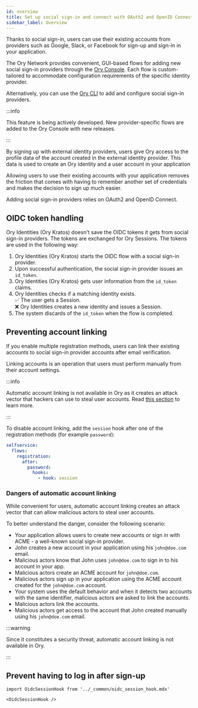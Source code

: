 ```yaml
---
id: overview
title: Set up social sign-in and connect with OAuth2 and OpenID Connect providers
sidebar_label: Overview
---
```


Thanks to social sign-in, users can use their existing accounts from providers such as Google, Slack, or Facebook for sign-up and
sign-in in your application.

The Ory Network provides convenient, GUI-based flows for adding new social sign-in providers through the
[Ory Console](https://console.ory.sh/login). Each flow is custom-tailored to accommodate configuration requirements of the
specific identity provider.

Alternatively, you can use the [Ory CLI](../../guides/cli/installation) to add and configure social sign-in providers.

:::info

This feature is being actively developed. New provider-specific flows are added to the Ory Console with new releases.

:::

By signing up with external identity providers, users give Ory access to the profile data of the account created in the external
identity provider. This data is used to create an Ory identity and a user account in your application

Allowing users to use their existing accounts with your application removes the friction that comes with having to remember
another set of credentials and makes the decision to sign up much easier.

Adding social sign-in providers relies on OAuth2 and OpenID Connect.

## OIDC token handling

Ory Identities (Ory Kratos) doesn't save the OIDC tokens it gets from social sign-in providers. The tokens are exchanged for Ory
Sessions. The tokens are used in the following way:

1. Ory Identities (Ory Kratos) starts the OIDC flow with a social sign-in provider.
2. Upon successful authentication, the social sign-in provider issues an `id_token`.
3. Ory Identities (Ory Kratos) gets user information from the `id_token` claims.
4. Ory Identities checks if a matching identity exists. <br /> ✅ The user gets a Session. <br /> ❌ Ory Identities
   creates a new identity and issues a Session.
5. The system discards of the `id_token` when the flow is completed.

## Preventing account linking

If you enable multiple registration methods, users can link their existing accounts to social sign-in provider accounts after
email verification.

Linking accounts is an operation that users must perform manually from their account settings.

:::info

Automatic account linking is not available in Ory as it creates an attack vector that hackers can use to steal user accounts. Read
[this section](#dangers-of-automatic-account-linking) to learn more.

:::

To disable account linking, add the `session` hook after one of the registration methods (for example `password`):

```yaml
selfservice:
  flows:
    registration:
      after:
        password:
          hooks:
            - hook: session
```

### Dangers of automatic account linking

While convenient for users, automatic account linking creates an attack vector that can allow malicious actors to steal user
accounts.

To better understand the danger, consider the following scenario:

- Your application allows users to create new accounts or sign in with ACME - a well-known social sign-in provider.
- John creates a new account in your application using his `john@doe.com` email.
- Malicious actors know that John uses `john@doe.com` to sign in to his account in your app.
- Malicious actors create an ACME account for `john@doe.com`.
- Malicious actors sign up in your application using the ACME account created for the `john@doe.com` account.
- Your system uses the default behavior and when it detects two accounts with the same identifier, malicious actors are asked to
  link the accounts.
- Malicious actors link the accounts.
- Malicious actors get access to the account that John created manually using his `john@doe.com` email.

:::warning

Since it constitutes a security threat, automatic account linking is not available in Ory.

:::

## Prevent having to log in after sign-up

```mdx-code-block
import OidcSessionHook from '../_common/oidc_session_hook.mdx'

<OidcSessionHook />
```
